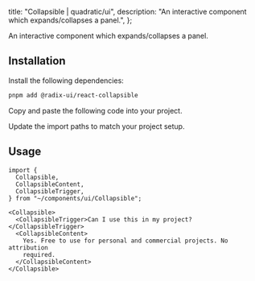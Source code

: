 
  title: "Collapsible | quadratic/ui",
  description: "An interactive component which expands/collapses a panel.",
};

<Title>Collapsible</Title>
<Description>An interactive component which expands/collapses a panel.</Description>
<ComponentPreview id="collapsible" />

## Installation
<Steps>

<StepTitle>Install the following dependencies:</StepTitle>
<StepContent>
```bash
pnpm add @radix-ui/react-collapsible
```
</StepContent>

<StepTitle>Copy and paste the following code into your project.</StepTitle>
<StepContent>
<FileSource id="collapsible" />
</StepContent>

<StepTitle>Update the import paths to match your project setup.</StepTitle>

</Steps>

## Usage
```tsx
import {
  Collapsible,
  CollapsibleContent,
  CollapsibleTrigger,
} from "~/components/ui/Collapsible";
```
```tsx
<Collapsible>
  <CollapsibleTrigger>Can I use this in my project?</CollapsibleTrigger>
  <CollapsibleContent>
    Yes. Free to use for personal and commercial projects. No attribution
    required.
  </CollapsibleContent>
</Collapsible>
```

<Footer previousLabel="Checkbox" previousHref="/docs/components/patterns/checkbox" nextLabel="Combobox" nextHref="/docs/components/patterns/combobox" />